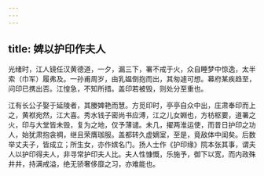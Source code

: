 ```yaml
---
---
---
```

title: 婢以护印作夫人
---



光绪时，江人镜任汉黄德道，一夕，漏三下，署不戒于火，众自睡梦中惊逸，太半索（巾军）履弗及。一孙甫周岁，由乳媪倒抱而出，其匆遽可想。幕府某疾趋至，问印已携出否。江惶急，不知所措。盖印若被毁，则处分至重也。

江有长公子娶于延陵者，其媵婢艳而慧。方觅印时，亭亭自众中出，庄肃奉印而上之，黄袱宛然，江大喜。秀水钱子密尚书应溥，江之儿女婣也，方枋枢要，道署之火，印与大堂皆未毁，复为之地，仅予薄谴。未几，擢两淮运使，而昔日护印之功人，始犹肃抱衾裯，继且荣膺珈服。盖都转久虚嫡室，至是，竟敌体中闺矣。后数举丈夫子，皆成立；所生女，亦作嫔名门。扬人士作《护印缘》院本张其事，谓夫人以护印得夫人，非寻常护印夫人比。夫人性慷慨，乐施予，御下以宽，而内政殊井井，持满戒溢，绝无骄奢侈靡之习，亦难能也。